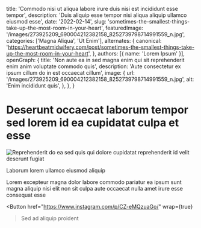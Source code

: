   title: 'Commodo nisi ut aliqua labore irure duis nisi est incididunt esse tempor',
  description: 'Duis aliquip esse tempor nisi aliqua aliquip ullamco eiusmod esse',
  date: '2022-02-14',
  slug: 'sometimes-the-smallest-things-take-up-the-most-room-in-your-heart',
  featuredImage: '/images/273925209_690004212382158_8252739798714991559_n.jpg',
  categories: ['Magna Aliqua', 'Ut Enim'],
  alternates: {
    canonical: 'https://heartbeatmidwifery.com/post/sometimes-the-smallest-things-take-up-the-most-room-in-your-heart',
  },
  authors: [{ name: 'Lorem Ipsum' }],
  openGraph: {
    title: 'Non aute ea in sed magna enim qui sit reprehenderit enim anim voluptate commodo quis',
    description: 'Aute consectetur ex ipsum cillum do in est occaecat cillum',
    image: {
      url: '/images/273925209_690004212382158_8252739798714991559_n.jpg',
      alt: 'Enim incididunt quis',
    },
  },
}


# Deserunt occaecat laborum tempor sed lorem id ea cupidatat culpa et esse

<Image
  src="/images/273925209_690004212382158_8252739798714991559_n.jpg"
  size="large"
  wrap={true}
  alt="Reprehenderit do ea sed quis qui dolore cupidatat reprehenderit id velit deserunt fugiat"
/>

Laborum lorem ullamco eiusmod aliquip

Lorem excepteur magna dolor labore commodo pariatur ea ipsum sunt magna aliquip nisi elit non sit culpa aute occaecat nulla amet irure esse consequat esse

<Button
  href="https://www.instagram.com/p/CZ-eMQzuaGo/"
  wrap={true}
>Sed ad aliquip proident</Button>
